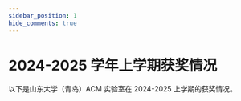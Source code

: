 ```yaml
---
sidebar_position: 1
hide_comments: true
---
```

# 2024-2025 学年上学期获奖情况

以下是山东大学（青岛）ACM 实验室在 2024-2025 上学期的获奖情况。






<Table dataSource={dataSource} columns={columns} pagination={{
          position: ['bottomCenter'],
          pageSize: 12
        }}/>
